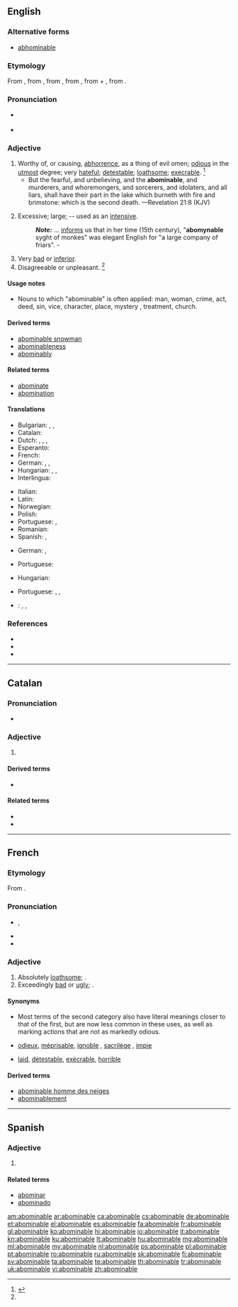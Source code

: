 ==English==

===Alternative forms===
* {{qualifier|obsolete}} [[abhominable]]

===Etymology===
From {{etyl|enm|en}}, from {{etyl|fro|en}} {{term|lang=fro|abominable}}, from {{etyl|LL.|en}} {{term/t|la|abōminābilis||deserving abhorrence}}, from {{term/t|la|abōminor||abhor, deprecate as an ill omen}}, from {{term|ab||from, away from|lang=la}} + {{term/t|la|ōminor||forebode, predict, presage}}, from {{term/t|la|ōmen||sign, token, omen}}.

===Pronunciation===
* {{a|US}} {{IPA|/əˈbɑm.ə.nə.bl̩/|/əˈbɑm.nə.bl̩/}}
* {{audio|en-us-abominable.ogg|Audio (US)}}

===Adjective===
{{en-adj}}

# Worthy of, or causing, [[abhorrence]], as a thing of evil omen; [[odious]] in the [[utmost]] degree; very [[hateful]]; [[detestable]]; [[loathsome]]; [[execrable]]. {{defdate|First attested around 1150 to 1350.}}<ref name=SOED>{{reference-book|last =|first =|authorlink =|coauthors =|editor =Brown, Lesley|others =|title = The Shorter Oxford English Dictionary|origdate =|origyear = 1933|origmonth =|url =|format =|accessdate =|accessyear =|accessmonth =|edition = 5th|date =|year =2003|month =|publisher =Oxford University Press|location =Oxford, UK|language =|id =|doi =|isbn =978-0-19-860575-7|lccn =|ol =|pages =6|chapter =|chapterurl =|quote =}}</ref>
#* But the fearful, and unbelieving, and the '''abominable''', and murderers, and whoremongers, and sorcerers, and idolaters, and all liars, shall have their part in the lake which burneth with fire and brimstone: which is the second death.  —Revelation 21:8 (KJV)
# {{context|obsolete|lang=en}} Excessive; large; -- used as an [[intensive]].
#: '''''Note:''''' {{w|Juliana Berners}} ... [[informs]] us that in her time (15th century), "'''abomynable''' syght of monkes" was elegant English for "a large company of friars". - {{w|George Perkins Marsh}}
# Very [[bad]] or [[inferior]].
# Disagreeable or unpleasant. {{defdate|First attested in the late 19<sup>th</sup> century.}}<ref name=SOED/>

====Usage notes====
* Nouns to which "abominable" is often applied: man, woman, crime, act, deed, sin, vice, character, place, mystery<!--because of Darwin?-->, treatment, church.

====Derived terms====
* [[abominable snowman]]
* [[abominableness]]
* [[abominably]]

====Related terms====
* [[abominate]]
* [[abomination]]

====Translations====
{{trans-top|hateful; detestable; loathsome}}
* Bulgarian: {{t+|bg|отвратителен}}, {{t+|bg|противен}}, {{t+|bg|ненавистен}}
* Catalan: {{t+|ca|abominable}}
* Dutch: {{t+|nl|abominabel}}, {{t-|nl|afstotelijk}}, {{t+|nl|verschrikkelijk}}, {{t+|nl|afschuwelijk}}
* Esperanto: {{t-|eo|abomena}}
* French: {{t+|fr|abominable}}
* German: {{t+|de|verabscheuungswürdig}}, {{t+|de|verhasst}}, {{t+|de|abscheulich}}
* Hungarian: {{t+|hu|utálatos}}, {{t+|hu|undorító}}, {{t+|hu|gyűlöletes}}
* Interlingua: {{t-|ia|abominabile}}
{{trans-mid}}
* Italian: {{t-|it|abominabile}}
* Latin: {{t-|la|abōminābilis}}
* Norwegian: {{t-|no|avskyelig}}
* Polish: {{t+|pl|ohydny}}
* Portuguese: {{t+|pt|abominável}}, {{t+|pt|execrável}}
* Romanian: {{t+|ro|abominabil}}
* Spanish: {{t+|es|abominable}}, {{t+|es|aborrecible}}
{{trans-bottom}}

{{trans-top|(obsolete) excessive; large}}
* German: {{t+|de|riesig}}, {{t-|de|monströs}}
{{trans-mid}}
* Portuguese: {{t+|pt|enorme}}
{{trans-bottom}}

{{trans-top|very bad or inferior}}
* Hungarian: {{t+|hu|förtelmes}}
{{trans-mid}}
* Portuguese: {{t+|pt|abominável}}, {{t+|pt|terrível}}, {{t+|pt|péssimo}}
{{trans-bottom}}

{{checktrans-top}}

{{trans-mid}}
* {{ttbc|vi}}: {{t+|vi|đáng ghét}}, {{t+|vi|ghê tởm}}, {{t+|vi|kinh tởm}}
{{trans-bottom}}

===References===
<references/>
* {{R:Webster 1913|abominable}}
* {{R:Century 1911}}
* {{R:OneLook}}

----

==Catalan==

===Pronunciation===
* {{rhymes|aβɫə|lang=ca}}

===Adjective===
{{ca-adj|mf}}

# {{l/en|abominable}}

====Derived terms====
* {{l/en|abominablement}}

====Related terms====
* {{l/ca|abominar}}
* {{l/ca|abominació}}

----

==French==

===Etymology===
From {{etyl|la|fr}} {{term/t|la|abōminābilis||abominable, detestable}}.

===Pronunciation===
* {{IPA|/a.bɔ.mi.nabl/|lang=fr}}, {{X-SAMPA|/abOminabl@/|lang=fr}}
* {{audio|Fr-abominable.ogg|Audio (France, Paris)}}
* {{homophones|abominables|lang=fr}}

===Adjective===
{{fr-adj|mf}}

# Absolutely [[loathsome]]; {{l/en|abominable}}.
# Exceedingly [[bad]] or [[ugly]]; {{l/en|abominable}}.

====Synonyms====
* Most terms of the second category also have literal meanings closer to that of the first, but are now less common in these uses, as well as marking actions that are not as markedly odious.
* {{sense|loathsome}} [[odieux]], [[méprisable]], [[ignoble]] , [[sacrilège]] {{qualifier|religious}}, [[impie]] {{qualifier|religious}}
* {{sense|exceedingly bad or ugly}} [[laid]], [[détestable]], [[exécrable]], [[horrible]]

====Derived terms====
* [[abominable homme des neiges]]
* [[abominablement]]

----

==Spanish==

===Adjective===
{{es-adj}}

# {{l/en|abominable}}

====Related terms====
* [[abominar]]
* [[abominado]]

[[am:abominable]]
[[ar:abominable]]
[[ca:abominable]]
[[cs:abominable]]
[[de:abominable]]
[[et:abominable]]
[[el:abominable]]
[[es:abominable]]
[[fa:abominable]]
[[fr:abominable]]
[[gl:abominable]]
[[ko:abominable]]
[[hi:abominable]]
[[io:abominable]]
[[it:abominable]]
[[kn:abominable]]
[[ku:abominable]]
[[lt:abominable]]
[[hu:abominable]]
[[mg:abominable]]
[[ml:abominable]]
[[my:abominable]]
[[nl:abominable]]
[[ps:abominable]]
[[pl:abominable]]
[[pt:abominable]]
[[ro:abominable]]
[[ru:abominable]]
[[sk:abominable]]
[[fi:abominable]]
[[sv:abominable]]
[[ta:abominable]]
[[te:abominable]]
[[th:abominable]]
[[tr:abominable]]
[[uk:abominable]]
[[vi:abominable]]
[[zh:abominable]]